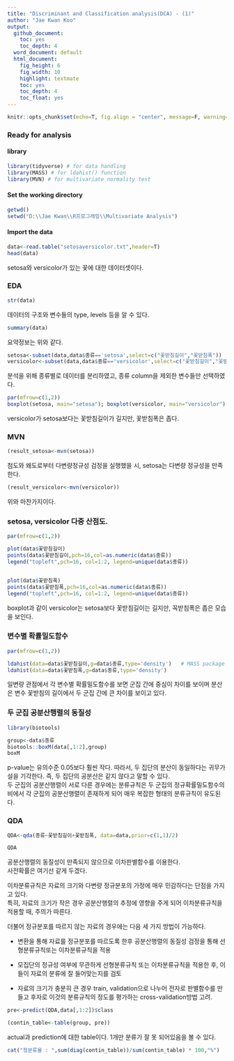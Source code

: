 ```yaml
---
title: "Discriminant and Classification analysis(DCA) - (1)"
author: "Jae Kwan Koo"
output:
  github_document:
    toc: yes
    toc_depth: 4
  word_document: default
  html_document:
    fig_height: 6
    fig_width: 10
    highlight: textmate
    toc: yes
    toc_depth: 4
    toc_float: yes
---  
```


```r
knitr::opts_chunk$set(echo=T, fig.align = "center", message=F, warning=F, fig.height = 5, cache=F, dpi = 300, dev = "png")
```  

### Ready for analysis  

#### library  

```r
library(tidyverse) # for data handling
library(MASS) # for ldahist() function
library(MVN) # for multivariate normality test
```  

#### Set the working directory  

```r
getwd()
setwd("D:\\Jae Kwan\\R프로그래밍\\Multivariate Analysis")
```  

#### Import the data  

```r
data<-read.table("setosaversicolor.txt",header=T)
head(data)
```  

setosa와 versicolor가 있는 꽃에 대한 데이터셋이다.  

### EDA  

```r
str(data)
```  

데이터의 구조와 변수들의 type, levels 등을 알 수 있다.  

```r
summary(data)
```  

요약정보는 위와 같다.  


```r
setosa<-subset(data,data$종류=='setosa',select=c("꽃받침길이","꽃받침폭"))
versicolor<-subset(data,data$종류=='versicolor',select=c("꽃받침길이","꽃받침폭"))
```  

분석을 위해 종류별로 데이터를 분리하였고, 종류 column을 제외한 변수들만 선택하였다.  

```r
par(mfrow=c(1,2))
boxplot(setosa, main="setosa"); boxplot(versicolor, main="versicolor")
```  

versicolor가 setosa보다는 꽃받침길이가 길지만, 꽃받침폭은 좁다.   

### MVN  

```r
(result_setosa<-mvn(setosa))
```  

첨도와 왜도로부터 다변량정규성 검정을 실행했을 시, setosa는 다변량 정규성을 만족한다.  

```r
(result_versicolor<-mvn(versicolor))
```  

위와 마찬가지이다.  

### setosa, versicolor 다중 산점도.  

```r
par(mfrow=c(1,2))

plot(data$꽃받침길이)
points(data$꽃받침길이,pch=16,col=as.numeric(data$종류))
legend("topleft",pch=16, col=1:2, legend=unique(data$종류))


plot(data$꽃받침폭)
points(data$꽃받침폭,pch=16,col=as.numeric(data$종류))
legend("topleft",pch=16, col=1:2, legend=unique(data$종류))
```  

boxplot과 같이 versicolor는 setosa보다 꽃받침길이는 길지만, 꼭받침폭은 좁은 모습을 보인다.  

### 변수별 확률밀도함수  

```r
par(mfrow=c(1,2))

ldahist(data=data$꽃받침길이,g=data$종류,type='density')   # MASS package for ldahist
ldahist(data=data$꽃받침폭,g=data$종류,type='density')
```  

일변량 관점에서 각 변수별 확률밀도함수를 보면 군집 간에 중심이 차이를 보이며 분산은 변수 꽃받침의 길이에서 두 군집 간에 큰 차이를 보이고 있다.  

### 두 군집 공분산행렬의 동질성  

```r
library(biotools)

group<-data$종류
biotools::boxM(data[,1:2],group)
boxM
```  

p-value는 유의수준 0.05보다 훨씬 작다. 따라서, 두 집단의 분산이 동일하다는 귀무가설을 기각한다. 즉, 두 집단의 공분산은 같지 않다고 말할 수 있다.  
두 군집의 공분산행렬이 서로 다른 경우에는 분류규칙은 두 군집의 정규확률밀도함수의 비에서 각 군집의 공분산행렬이 존재하게 되어 매우 복잡한 형태의 분류규칙이 유도된다.  


### QDA  

```r
QDA<-qda(종류~꽃받침길이+꽃받침폭, data=data,prior=c(1,1)/2)

QDA
```  

공분산행렬의 동질성이 만족되지 않으므로 이차판별함수를 이용한다.  
사전확률은 여기선 같게 두겠다.  

이차분류규칙은 자료의 크기와 다변량 정규분포의 가정에 매우 민감하다는 단점을 가지고 있다.  
특히, 자료의 크기가 작은 경우 공분산행렬의 추정에 영향을 주게 되어 이차분류규칙을 적용할 때, 주의가 따른다.  

더불어 정규분포를 따르지 않는 자료의 경우에는 다음 세 가지 방법이 가능하다.  

* 변환을 통해 자료를 정규분포를 따르도록 한후 공분산행렬의 동질성 검정을 통해 선형분류규칙또는 이차분류규칙을 적용  

* 모집단의 정규성 여부에 무관하게 선형분류규칙 또는 이차분류규칙을 적용한 후, 이들이 자료의 분류에 잘 들어맞는지를 검토  

* 자료의 크기가 충분히 큰 경우 train, validation으로 나누어 전자로 판별함수를 만들고 후자로 이것의 분류규칙의 정도를 평가하는 cross-validation방법 고려.  


```r
pre<-predict(QDA,data[,1:2])$class

(contin_table<-table(group, pre))
```  

actual과 prediction에 대한 table이다. 1개만 분류가 잘 못 되어있음을 볼 수 있다.  

```r
cat("정분류율 : ",sum(diag(contin_table))/sum(contin_table) * 100,"%")
```  





